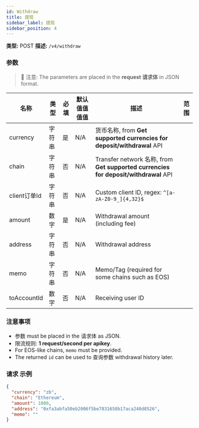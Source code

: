 ```yaml
---
id: Withdraw
title: 提现
sidebar_label: 提现
sidebar_position: 4
---
```


**类型:** POST **描述:** `/v4/withdraw`

### 参数

> 📌 注意: The parameters are placed in the **request 请求体** in JSON format.

| 名称 | 类型 | 必填 | 默认值值值值 | 描述 | 范围 |
| --- | --- | --- | --- | --- | --- |
| currency | 字符串 | 是 | N/A | 货币名称, from **Get supported currencies for deposit/withdrawal** API |  |
| chain | 字符串 | 否 | N/A | Transfer network 名称, from **Get supported currencies for deposit/withdrawal** API |  |
| client订单Id | 字符串 | 否 | N/A | Custom client ID, regex: `^[a-zA-Z0-9_]{4,32}$` |  |
| amount | 数字 | 是 | N/A | Withdrawal amount (including fee) |  |
| address | 字符串 | 否 | N/A | Withdrawal address |  |
| memo | 字符串 | 否 | N/A | Memo/Tag (required for some chains such as EOS) |  |
| toAccountId | 数字 | 否 | N/A | Receiving user ID |  |

### 注意事项

- 参数 must be placed in the 请求体 as JSON.
- 限流规则: **1 request/second per apikey**.
- For EOS-like chains, `memo` must be provided.
- The returned `id` can be used to 查询参数 withdrawal history later.

### 请求 示例

```json title="请求"
{
  "currency": "zb",
  "chain": "Ethereum",
  "amount": 1000,
  "address": "0xfa3abfa50eb2006f5be7831658b17aca240d8526",
  "memo": ""
}
```
